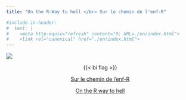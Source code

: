 ```yaml
---
title: "On the R-Way to hell </br> Sur le chemin de l'enf-R"

#include-in-header:
#  text: |
#    <meta http-equiv="refresh" content="0; URL=./en/index.html">
#    <link rel="canonical" href="./en/index.html">
---
```

<style>
.quarto-title-block .quarto-title{
  text-align: center;
}
</style>

![](images/hex/Rway_logo_hex_en.png){fig-align="center"}

::: {style="text-align: center;"}
{{< bi flag >}}

[Sur le chemin de l'enf-R](fr/index.html)

[On the R way to hell](en/index.html)
:::
